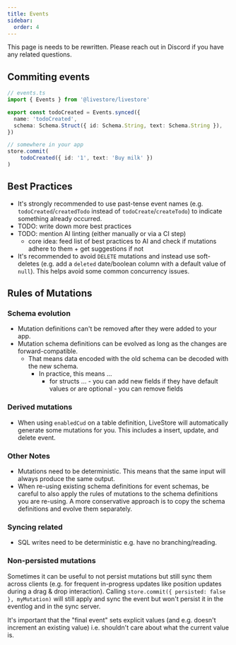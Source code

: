 ```yaml
---
title: Events
sidebar:
  order: 4
---
```



<Card icon="warning">
This page is needs to be rewritten. Please reach out in Discord if you have any related questions.
</Card>

## Commiting events

```ts
// events.ts
import { Events } from '@livestore/livestore'

export const todoCreated = Events.synced({
  name: 'todoCreated',
  schema: Schema.Struct({ id: Schema.String, text: Schema.String }),
})

// somewhere in your app
store.commit(
	todoCreated({ id: '1', text: 'Buy milk' })
)
```

## Best Practices

- It's strongly recommended to use past-tense event names (e.g. `todoCreated`/`createdTodo` instead of `todoCreate`/`createTodo`) to indicate something already occurred.
- TODO: write down more best practices
- TODO: mention AI linting (either manually or via a CI step)
  - core idea: feed list of best practices to AI and check if mutations adhere to them + get suggestions if not
- It's recommended to avoid `DELETE` mutations and instead use soft-deletes (e.g. add a `deleted` date/boolean column with a default value of `null`). This helps avoid some common concurrency issues.

## Rules of Mutations

### Schema evolution

- Mutation definitions can't be removed after they were added to your app.
- Mutation schema definitions can be evolved as long as the changes are forward-compatible.
  - That means data encoded with the old schema can be decoded with the new schema.
	- In practice, this means ...
	  - for structs ...
			- you can add new fields if they have default values or are optional
			- you can remove fields

### Derived mutations

- When using `enabledCud` on a table definition, LiveStore will automatically generate some mutations for you. This includes a insert, update, and delete event.

### Other Notes

- Mutations need to be deterministic. This means that the same input will always produce the same output.
- When re-using existing schema definitions for event schemas, be careful to also apply the rules of mutations to the schema definitions you are re-using. A more conservative approach is to copy the schema definitions and evolve them separately.

### Syncing related

- SQL writes need to be deterministic e.g. have no branching/reading.

### Non-persisted mutations

Sometimes it can be useful to not persist mutations but still sync them across clients (e.g. for frequent in-progress updates like position updates during a drag & drop interaction). Calling `store.commit({ persisted: false }, myMutation)` will still apply and sync the event but won't persist it in the eventlog and in the sync server.

It's important that the "final event" sets explicit values (and e.g. doesn't increment an existing value) i.e. shouldn't care about what the current value is.